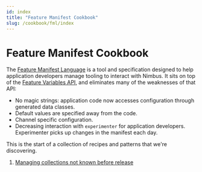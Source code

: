 ```yaml
---
id: index
title: "Feature Manifest Cookbook"
slug: /cookbook/fml/index
---
```

# Feature Manifest Cookbook

The [Feature Manifest Language](/fml-spec) is a tool and specification designed to help application developers manage tooling to interact with Nimbus. It sits on top of the [Feature Variables API](/mobile-feature-api), and eliminates many of the weaknesses of that API:

 * No magic strings: application code now accesses configuration through generated data classes.
 * Default values are specified away from the code.
 * Channel specific configuration.
 * Decreasing interaction with `experimenter` for application developers. Experimenter picks up changes in the manifest each day.

This is the start of a collection of recipes and patterns that we're discovering.

1. [Managing collections not known before release](growable-collections)
